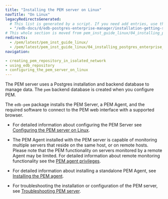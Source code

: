 ```yaml
---
title: "Installing the PEM server on Linux"
navTitle: "On Linux"
legacyRedirectsGenerated:
  # This list is generated by a script. If you need add entries, use the `legacyRedirects` key.
  - "/edb-docs/d/edb-postgres-enterprise-manager/installation-getting-started/linux-installation-guide/8.0/installing_pem_server_on_linux.html"
# This whole section is moved from pem_inst_guide_linux/04_installing_postgres_enterprise_manager and the navtitle is added.
redirects:
  - /pem/latest/pem_inst_guide_linux/
  - /pem/latest/pem_inst_guide_linux/04_installing_postgres_enterprise_manager/
navigation:

- creating_pem_repository_in_isolated_network
- using_edb_repository
- configuring_the_pem_server_on_linux
---
```


The PEM server uses a Postgres installation and backend database to manage data. The `pem` backend database is created when you configure PEM.

The `edb-pem` package installs the PEM Server, a PEM Agent, and the required software to connect to the PEM web interface with a supported browser.


-   For detailed information about configuring the PEM Server see [Configuring the PEM server on Linux](configuring_the_pem_server_on_linux).

-   The PEM Agent installed with the PEM server is capable of monitoring multiple servers that reside on the same host, or on remote hosts. Please note that the PEM functionality on servers monitored by a remote Agent may be limited. For detailed information about remote monitoring functionality see the [PEM agent privileges](../../managing_pem_agent/#agent-privileges).

-   For detailed information about installing a standalone PEM Agent, see [Installing the PEM agent](../../installing_pem_agent).

-   For troubleshooting the installation or configuration of the PEM server, see [Troubleshooting PEM server](../../troubleshooting_server/).
